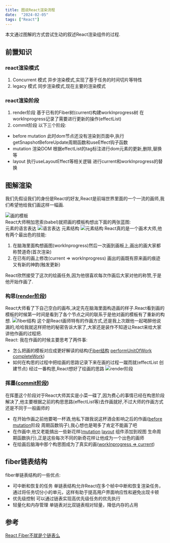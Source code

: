 ```yaml
---
title: 图说React渲染流程
date:  "2024-02-05"
tags: ["React"]
---
```


本文通过图解的方式尝试生动的叙述React渲染组件的过程.

## 前置知识
### react渲染模式
1. Concurrent 模式  异步渲染模式,实现了基于任务的时间切片等特性
2. legacy 模式 同步渲染模式,现在主要的渲染模式

### react渲染阶段
1. render阶段  基于已有的Fiber树(current)构建workInprogress树 在workInprogress记录了需要进行更新的操作(effectList)
2. commit阶段  以下三个阶段:
  * before mutation  此时dom节点还没有渲染到页面中,执行getSnapshotBeforeUpdate周期函数和useEffect钩子函数
  * mutation  渲染DOM 根据effectList的tag标注进行dom元素的更新,删除,替换等
  * layout 执行useLayoutEffect等相关逻辑  进行current和workInprogress的替换  
  
## 图解渲染
我们先假设我们的身份是React的好友,React是前端世界里面的一个一流的画师,我们希望他给我们画这样一幅画.  

![画的模板](/static/images/reactStatic/reactInterpretation/draft.png)  
React大师稍加思索(babel)就把画的模板构想出下面的两张蓝图:  
元素的语言表达
![语言表达](/static/images/reactStatic/reactInterpretation/struct.png)
元素结构
![元素结构](/static/images/reactStatic/reactInterpretation/drawStruct.png)
React真的是一个画术大师,他有两个最出色的技能:
1. 在脑海里面构想画图(workInprogress)然后一次画到画板上,画出的画大家都称赞道奇(首次渲染)
2. 在已有的画上修改(current => workInprogress) 画出的画既有原来画的痕迹又有新的神韵(触发更新)  

React欣然接受了这次的绘画任务,因为他很喜欢每次作画后大家对他的称赞,于是他开始作画了.  
### 构思([render阶段](https://github.com/facebook/react/blob/148f8e497c7d37a3c7ab99f01dec2692427272b1/packages/react-reconciler/src/ReactFiberWorkLoop.new.js#L991))
React大师看了下自己空白的画布,决定先在脑海里面构造画的样子.React看到画的模板的时候第一时间是看到了各个节点之间的联系于是他对画的模板有了重新的构想.
![fiber结构](/static/images/reactStatic/reactInterpretation/fiberStruct.png)
这个是React画师特有的作画方式,还是我上次跟他一起喝醉他说漏的,哈哈我就这样把他的秘密告诉大家了,大家还是装作不知道让React来给大家讲他作画的过程把.  
React: 我在作画的时候主要思考了两件事:
* 怎么把画的模板对应成更好解读的结构([Fiber结构](https://github.com/facebook/react/blob/148f8e497c7d37a3c7ab99f01dec2692427272b1/packages/react-reconciler/src/ReactFiber.new.js#L110) [performUnitOfWork](https://github.com/facebook/react/blob/148f8e497c7d37a3c7ab99f01dec2692427272b1/packages/react-reconciler/src/ReactFiberWorkLoop.new.js#L1543) [completeWork](https://github.com/facebook/react/blob/148f8e497c7d37a3c7ab99f01dec2692427272b1/packages/react-reconciler/src/ReactFiberCompleteWork.new.js#L782))
* 如何在构思的过程中把绘画的思路记录下来在画的过程一蹴而就(effectList 创建节点)
经过一番构思,React想好了绘画的思路
![render阶段](/static/images/reactStatic/reactInterpretation/renderPhase.png)

### 挥墨([commit阶段](https://github.com/facebook/react/blob/148f8e497c7d37a3c7ab99f01dec2692427272b1/packages/react-reconciler/src/ReactFiberWorkLoop.new.js#L1008))
在挥墨这个阶段对于React大师其实是小菜一碟了,因为费心的事情已经在构思阶段解决了,他主要根据之前的构思思路(effectList等)去作画就好,不过大师的作画方式还是不同于一般画师的
* 在开始作画之前他要喝一杯酒,他私下跟我说这杯酒会影响之后的作画([before mutation](https://github.com/facebook/react/blob/148f8e497c7d37a3c7ab99f01dec2692427272b1/packages/react-reconciler/src/ReactFiberWorkLoop.new.js#L1800)阶段 周期函数钩子),我心想也是喝多了肯定不能画了吧  
* 在作画中,他又老能搞出一些新花样([mutation](https://github.com/facebook/react/blob/148f8e497c7d37a3c7ab99f01dec2692427272b1/packages/react-reconciler/src/ReactFiberWorkLoop.new.js#L1818) [layout](https://github.com/facebook/react/blob/148f8e497c7d37a3c7ab99f01dec2692427272b1/packages/react-reconciler/src/ReactFiberWorkLoop.new.js#L1842) 组件添加到视图 生命周期函数执行),正是这些每次不同的新奇花样让他成为一个出色的画师
* 在绘画后脑海中那个构思图成为了真实的画([workInprogress => current](https://github.com/facebook/react/blob/148f8e497c7d37a3c7ab99f01dec2692427272b1/packages/react-reconciler/src/ReactFiberWorkLoop.new.js#L1829))


## fiber链表结构
fiber单链表结构的一些优点:
* 可中断和恢复的任务 单链表结构允许React在多个帧中中断和恢复渲染任务，通过将任务切分小的单元，这样有助于提高用户界面响应性和避免出现卡顿
* 优先级控制 可以通过链表实现高优先级任务的优先执行
* 轻量化和内存管理 单链表对比双链表相对轻量，降低内存的占用


## 参考
[React Fiber不就是个链表么](https://juejin.cn/post/7159118990999191582)